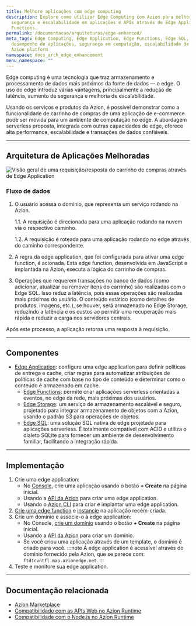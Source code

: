 ```yaml
---
title: Melhore aplicações com edge computing
description: Explore como utilizar Edge Computing com Azion para melhorar desempenho,
  segurança e escalabilidade em aplicações e APIs através de Edge Application e Edge
  Functions.
permalink: /documentacao/arquiteturas/edge-enhanced/
meta_tags: Edge Computing, Edge Application, Edge Functions, Edge SQL, Edge Storage,
  desempenho de aplicações, segurança em computação, escalabilidade de APIs, serverless,
  Azion platform
namespace: docs_arch_edge_enhancement
menu_namespace: ""
---
```


Edge computing é uma tecnologia que traz armazenamento e processamento de dados mais próximos da fonte de dados — o edge. O uso do edge introduz várias vantagens, principalmente a redução de latência, aumento de segurança e melhoria de escalabilidade.

Usando os serviços e produtos da Azion, é possível demonstrar como a funcionalidade de carrinho de compras de uma aplicação de e-commerce pode ser movida para um ambiente de computação no edge. A abordagem serverless proposta, integrada com outras capacidades de edge, oferece alta performance, escalabilidade e transações de dados confiáveis.

---

## Arquitetura de Aplicações Melhoradas

![Visão geral de uma requisição/resposta do carrinho de compras através de Edge Application](/assets/docs/images/uploads/edge-enhanced.png)

### Fluxo de dados

1. O usuário acessa o domínio, que representa um serviço rodando na Azion.

    1.1. A requisição é direcionada para uma aplicação rodando na nuvem via o respectivo caminho.

    1.2. A requisição é roteada para uma aplicação rodando no edge através do caminho correspondente.

2. A regra da edge application, que foi configurada para ativar uma edge function, é acionada. Esta edge function, desenvolvida em JavaScript e implantada na Azion, executa a lógica do carrinho de compras.
3. Operações que requerem transações no banco de dados (como adicionar, atualizar ou remover itens do carrinho) são realizadas com o Edge SQL. Isso reduz a latência, pois essas operações são realizadas mais próximas do usuário.
O conteúdo estático (como detalhes de produtos, imagens, etc.), se houver, será armazenado no Edge Storage, reduzindo a latência e os custos ao permitir uma recuperação mais rápida e reduzir a carga nos servidores centrais.

Após este processo, a aplicação retorna uma resposta à requisição.

---

## Componentes

- [Edge Application](/pt-br/documentacao/produtos/build/edge-application/): configure uma edge application para definir políticas de entrega e cache, criar regras para automatizar atribuições de políticas de cache com base no tipo de conteúdo e determinar como o conteúdo é armazenado em cache.
    - [Edge Functions](/pt-br/documentacao/produtos/build/edge-application/edge-functions/): permite criar aplicações serverless orientadas a eventos, no edge da rede, mais próximas dos usuários.
    - [Edge Storage](/pt-br/documentacao/produtos/store/edge-storage/): um serviço de armazenamento escalável e seguro, projetado para integrar armazenamento de objetos com a Azion, usando o padrão S3 para operações de objetos.
    - [Edge SQL](/pt-br/documentacao/produtos/store/edge-sql/): uma solução SQL nativa de edge projetada para aplicações serverless. É totalmente compatível com ACID e utiliza o dialeto SQLite para fornecer um ambiente de desenvolvimento familiar, facilitando a integração rápida.

---

## Implementação

1. Crie uma edge application:
    - No [Console](https://console.azion.com), crie uma aplicação usando o botão **+ Create** na página inicial.
    - Usando a [API da Azion](https://api.azion.com/#9c61e0fd-e7aa-4a5f-b29e-7f9d71b98d5f) para criar uma edge application.
    - Usando o [Azion CLI](/pt-br/documentacao/devtools/cli/create/#edge-applications) para criar e implantar uma edge application.
2. [Crie uma edge function](/pt-br/documentacao/produtos/build/edge-application/edge-functions/#implementation) e [instancie](/pt-br/documentacao/produtos/guias/build/instanciar-edge-functions/) na aplicação recém-criada.
3. Crie um domínio e associe-o à edge application:
    - No Console, [crie um domínio](/pt-br/documentacao/produtos/guias/configurar-dominio/) usando o botão **+ Create** na página inicial.
    - Usando a [API da Azion](https://api.azion.com/#8eb89cc2-e58c-4c93-bb96-a4a30d96b818) para criar um domínio.
    - Se você criou uma aplicação através de um template, o domínio é criado para você.
:::note 
A edge application é acessível através do domínio fornecido pela Azion, que se parece com: `ftd1cvntfl.map.azionedge.net`. 
:::
4. Teste e monitore sua edge application.

---

## Documentação relacionada

- [Azion Marketplace](/pt-br/documentacao/produtos/marketplace/)
- [Compatibilidade com as APIs Web no Azion Runtime](/pt-br/documentacao/produtos/devtools/azion-edge-runtime/compatibilidade-frameworks/)
- [Compatibilidade com o Node.js no Azion Runtime](/pt-br/documentacao/produtos/devtools/azion-edge-runtime/compatibilidade/node/)
